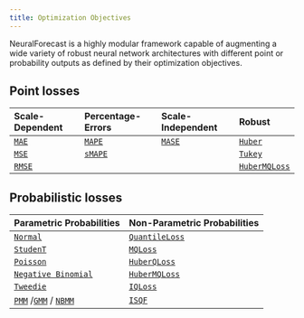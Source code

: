 ```yaml
---
title: Optimization Objectives
---
```



NeuralForecast is a highly modular framework capable of augmenting a
wide variety of robust neural network architectures with different point
or probability outputs as defined by their optimization objectives.

## Point losses

| Scale-Dependent | Percentage-Errors | Scale-Independent | Robust |
|:-----------------|:-----------------|:-----------------|:-----------------|
| [`MAE`](../../losses.pytorch.html#mean-absolute-error-mae) | [`MAPE`](../../losses.pytorch.html#mean-absolute-percentage-error-mape) | [`MASE`](../../losses.pytorch.html#mean-absolute-scaled-error-mase) | [`Huber`](../losses.pytorch.html#huber-loss) |
| [`MSE`](../../losses.pytorch.html#mean-squared-error-mse) | [`sMAPE`](../../losses.pytorch.html#symmetric-mape-smape) |  | [`Tukey`](../../losses.pytorch.html#tukey-loss) |
| [`RMSE`](../../losses.pytorch.html#root-mean-squared-error-rmse) |  |  | [`HuberMQLoss`](../../losses.pytorch.html#huberized-mqloss) |

## Probabilistic losses

| Parametric Probabilities | Non-Parametric Probabilities |
|:------------------|:------------------|
| [`Normal`](../../losses.pytorch.html#distributionloss) | [`QuantileLoss`](../../losses.pytorch.html#quantile-loss) |
| [`StudenT`](../../losses.pytorch.html#distributionloss) | [`MQLoss`](../../losses.pytorch.html#multi-quantile-loss-mqloss) |
| [`Poisson`](../../losses.pytorch.html#distributionloss) | [`HuberQLoss`](../../losses.pytorch.html#huberized-quantile-loss) |
| [`Negative Binomial`](../../losses.pytorch.html#distributionloss) | [`HuberMQLoss`](../../losses.pytorch.html#huberized-mqloss) |
| [`Tweedie`](../../losses.pytorch.html#distributionloss) | [`IQLoss`](../../losses.pytorch.html#iqloss) |
| [`PMM`](../../losses.pytorch.html#poisson-mixture-mesh-pmm) /[`GMM`](../../losses.pytorch.html#gaussian-mixture-mesh-gmm) / [`NBMM`](../../losses.pytorch.html#negative-binomial-mixture-mesh-nbmm) | [`ISQF`](../../losses.pytorch.html#isqf) |

